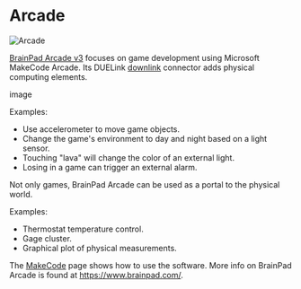 # Arcade

![Arcade](pathname:///img/arcade-front.png)

[BrainPad Arcade v3](https://www.brainpad.com/) focuses on game development using Microsoft MakeCode Arcade. Its DUELink [downlink](../interface/downlink) connector adds physical computing elements.

image

Examples:
* Use accelerometer to move game objects.
* Change the game's environment to day and night based on a light sensor. 
* Touching "lava" will change the color of an external light. 
* Losing in a game can trigger an external alarm.

Not only games, BrainPad Arcade can be used as a portal to the physical world.

Examples:

* Thermostat temperature control.
* Gage cluster.
* Graphical plot of physical measurements.

The [MakeCode](../language/makecode) page shows how to use the software. More info on BrainPad Arcade is found at https://www.brainpad.com/.
